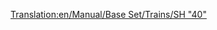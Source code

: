 [[Translation:en/Manual/Base Set/Trains/SH "40"]]
{{ru/Manual/Base Set/Trains/Поезда|Image=[[File:en/Manual/Base Set/Trains/Sh40.png]]
|Name=SH "40"
|Cost=£ 35156 (1757800 р.)
|Speed=177 км/ч (110 миль/ч)
|Weight=82 т
|Power=5000 л.с. (6704 кВт)
|Annual=£ 2882 (144100 р.)
|Designed=1973
|Lifespan=23
|Capacity=нет
|Description=
|Real-life=[http://en.wikipedia.org/wiki/British_Rail_Class_87 British Rail Class 87]
}}